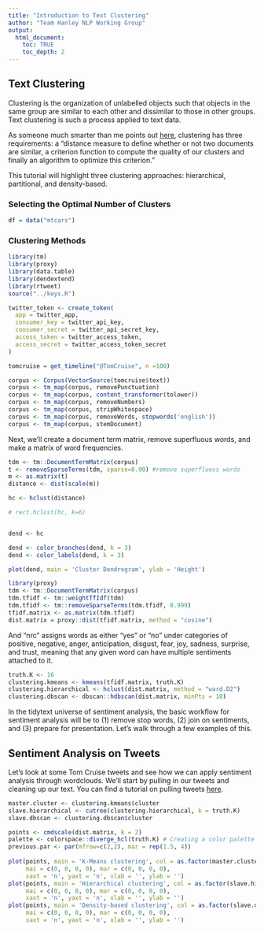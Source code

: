```yaml
---
title: "Introduction to Text Clustering"
author: "Team Hanley NLP Working Group"
output:
  html_document:
    toc: TRUE
    toc_depth: 2
---
```



## Text Clustering

Clustering is the organization of unlabelled objects such that objects in the same group are similar to each other and dissimilar to those in other groups. Text clustering is such a process applied to text data.

As someone much smarter than me points out [here](https://cai.tools.sap/blog/introduction-text-clustering/), clustering has three requirements: a "distance measure to define whether or not two documents are similar, a criterion function to compute the quality of our clusters and finally an algorithm to optimize this criterion."


This tutorial will highlight three clustering approaches: hierarchical, partitional, and density-based.

### Selecting the Optimal Number of Clusters

```r

df = data("mtcars")

```


### Clustering Methods


```r

library(tm)
library(proxy)
library(data.table)
library(dendextend) 
library(rtweet)
source("../keys.R")

twitter_token <- create_token(
  app = twitter_app,
  consumer_key = twitter_api_key,
  consumer_secret = twitter_api_secret_key,
  access_token = twitter_access_token,
  access_secret = twitter_access_token_secret
)

tomcruise = get_timeline("@TomCruise", n =100)

corpus <- Corpus(VectorSource(tomcruise$text))
corpus <- tm_map(corpus, removePunctuation)
corpus <- tm_map(corpus, content_transformer(tolower))
corpus <- tm_map(corpus, removeNumbers)
corpus <- tm_map(corpus, stripWhitespace)
corpus <- tm_map(corpus, removeWords, stopwords('english'))
corpus <- tm_map(corpus, stemDocument)

```

Next, we'll create a document term matrix, remove superfluous words, and make a matrix of word frequencies.


```r

tdm <- tm::DocumentTermMatrix(corpus)
t <- removeSparseTerms(tdm, sparse=0.90) #remove superfluous words
m <- as.matrix(t)
distance <- dist(scale(m))

hc <- hclust(distance)

# rect.hclust(hc, k=6)


dend <- hc

dend <- color_branches(dend, k = 3)
dend <- color_labels(dend, k = 3)

plot(dend, main = 'Cluster Dendrogram', ylab = 'Height')

```


```r

library(proxy)
tdm <- tm::DocumentTermMatrix(corpus) 
tdm.tfidf <- tm::weightTfIdf(tdm)
tdm.tfidf <- tm::removeSparseTerms(tdm.tfidf, 0.999) 
tfidf.matrix <- as.matrix(tdm.tfidf) 
dist.matrix = proxy::dist(tfidf.matrix, method = "cosine")

```

And "nrc" assigns words as either "yes" or "no" under categories of positive, negative, anger, anticipation, disgust, fear, joy, sadness, surprise, and trust, meaning that any given word can have multiple sentiments attached to it.

```r

truth.K <- 16
clustering.kmeans <- kmeans(tfidf.matrix, truth.K) 
clustering.hierarchical <- hclust(dist.matrix, method = "ward.D2") 
clustering.dbscan <- dbscan::hdbscan(dist.matrix, minPts = 10)


```

In the tidytext universe of sentiment analysis, the basic workflow for sentiment analysis will be to (1) remove stop words, (2) join on sentiments, and (3) prepare for presentation. Let's walk through a few examples of this. 

## Sentiment Analysis on Tweets

Let's look at some Tom Cruise tweets and see how we can apply sentiment analysis through wordclouds. We'll start by pulling in our tweets and cleaning up our text. You can find a tutorial on pulling tweets [here](https://nlp-working-group.netlify.app/nlp/twitter-tutorial.html). 

```r

master.cluster <- clustering.kmeans$cluster 
slave.hierarchical <- cutree(clustering.hierarchical, k = truth.K) 
slave.dbscan <- clustering.dbscan$cluster 

points <- cmdscale(dist.matrix, k = 2) 
palette <- colorspace::diverge_hcl(truth.K) # Creating a color palette 
previous.par <- par(mfrow=c(2,2), mar = rep(1.5, 4)) 
 
plot(points, main = 'K-Means clustering', col = as.factor(master.cluster), 
     mai = c(0, 0, 0, 0), mar = c(0, 0, 0, 0), 
     xaxt = 'n', yaxt = 'n', xlab = '', ylab = '') 
plot(points, main = 'Hierarchical clustering', col = as.factor(slave.hierarchical), 
     mai = c(0, 0, 0, 0), mar = c(0, 0, 0, 0),  
     xaxt = 'n', yaxt = 'n', xlab = '', ylab = '') 
plot(points, main = 'Density-based clustering', col = as.factor(slave.dbscan), 
     mai = c(0, 0, 0, 0), mar = c(0, 0, 0, 0), 
     xaxt = 'n', yaxt = 'n', xlab = '', ylab = '') 



```

